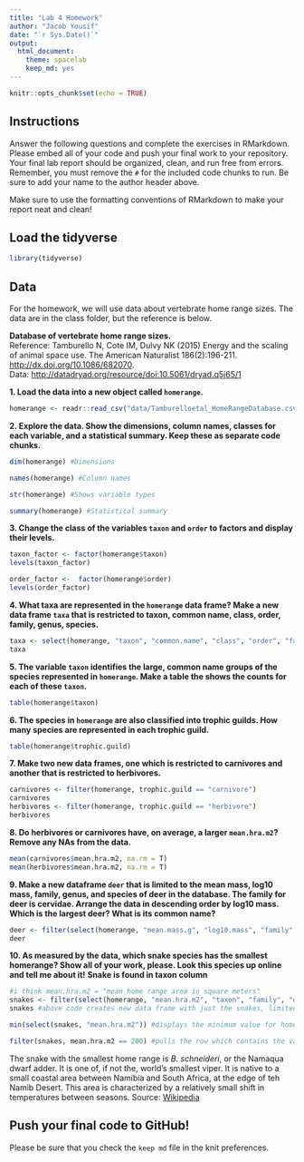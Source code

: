 ```yaml
---
title: "Lab 4 Homework"
author: "Jacob Yousif"
date: "`r Sys.Date()`"
output:
  html_document: 
    theme: spacelab
    keep_md: yes
---
```


```r
knitr::opts_chunk$set(echo = TRUE)
```

## Instructions

Answer the following questions and complete the exercises in RMarkdown. Please embed all of your code and push your final work to your repository. Your final lab report should be organized, clean, and run free from errors. Remember, you must remove the `#` for the included code chunks to run. Be sure to add your name to the author header above.

Make sure to use the formatting conventions of RMarkdown to make your report neat and clean!

## Load the tidyverse

```r
library(tidyverse)
```

## Data

For the homework, we will use data about vertebrate home range sizes. The data are in the class folder, but the reference is below.

**Database of vertebrate home range sizes.**\
Reference: Tamburello N, Cote IM, Dulvy NK (2015) Energy and the scaling of animal space use. The American Naturalist 186(2):196-211. <http://dx.doi.org/10.1086/682070>.\
Data: <http://datadryad.org/resource/doi:10.5061/dryad.q5j65/1>

**1. Load the data into a new object called `homerange`.**

```r
homerange <- readr::read_csv("data/Tamburelloetal_HomeRangeDatabase.csv")
```

**2. Explore the data. Show the dimensions, column names, classes for each variable, and a statistical summary. Keep these as separate code chunks.**

```r
dim(homerange) #Dimensions
```

```r
names(homerange) #Column names
```

```r
str(homerange) #Shows variable types
```

```r
summary(homerange) #Statistical summary
```

**3. Change the class of the variables `taxon` and `order` to factors and display their levels.**

```r
taxon_factor <- factor(homerange$taxon)
levels(taxon_factor)
```

```r
order_factor <-  factor(homerange$order)
levels(order_factor)
```

**4. What taxa are represented in the `homerange` data frame? Make a new data frame `taxa` that is restricted to taxon, common name, class, order, family, genus, species.**

```r
taxa <- select(homerange, "taxon", "common.name", "class", "order", "family", "genus", "species")
taxa
```

**5. The variable `taxon` identifies the large, common name groups of the species represented in `homerange`. Make a table the shows the counts for each of these `taxon`.**

```r
table(homerange$taxon)
```

**6. The species in `homerange` are also classified into trophic guilds. How many species are represented in each trophic guild.**

```r
table(homerange$trophic.guild)
```

**7. Make two new data frames, one which is restricted to carnivores and another that is restricted to herbivores.**

```r
carnivores <- filter(homerange, trophic.guild == "carnivore")
carnivores
herbivores <- filter(homerange, trophic.guild == "herbivore")
herbivores
```

**8. Do herbivores or carnivores have, on average, a larger `mean.hra.m2`? Remove any NAs from the data.**

```r
mean(carnivores$mean.hra.m2, na.rm = T)
mean(herbivores$mean.hra.m2, na.rm = T)
```

**9. Make a new dataframe `deer` that is limited to the mean mass, log10 mass, family, genus, and species of deer in the database. The family for deer is cervidae. Arrange the data in descending order by log10 mass. Which is the largest deer? What is its common name?**

```r
deer <- filter(select(homerange, "mean.mass.g", "log10.mass", "family", "genus", "species"), family == "cervidae")
deer
```

**10. As measured by the data, which snake species has the smallest homerange? Show all of your work, please. Look this species up online and tell me about it!** **Snake is found in taxon column**

```r
#i think mean.hra.m2 = "mean home range area in square meters"
snakes <- filter(select(homerange, "mean.hra.m2", "taxon", "family", "order", "genus", "species"), taxon == "snakes")
snakes #above code creates new data frame with just the snakes, limited to the data types i need
```

```r
min(select(snakes, "mean.hra.m2")) #displays the minimum value for home range
```

```r
filter(snakes, mean.hra.m2 == 200) #pulls the row which contains the value found above
```

The snake with the smallest home range is *B. schneideri*, or the Namaqua dwarf adder. It is one of, if not the, world's smallest viper. It is native to a small coastal area between Namibia and South Africa, at the edge of teh Namib Desert. This area is characterized by a relatively small shift in temperatures between seasons. Source: [Wikipedia](https://en.wikipedia.org/wiki/Bitis_schneideri){.uri}

## Push your final code to GitHub!

Please be sure that you check the `keep md` file in the knit preferences.
